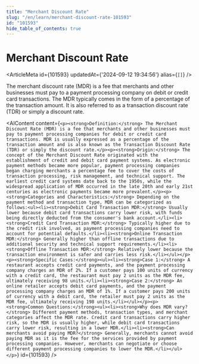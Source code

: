 ```yaml
---
title: "Merchant Discount Rate"
slug: "/en/learn/merchant-discount-rate-101593"
id: "101593"
hide_table_of_contents: true
---
```



# Merchant Discount Rate

<ArticleMeta id={101593} updatedAt={'2024-09-12 19:34:56'} alias={`[]`} />
<div className='border-solid border-b border-t-0 my-4 border-[var(--ifm-color-gray-300)]' />

The merchant discount rate (MDR) is a fee that merchants and other businesses must pay to a payment processing company on debit or credit card transactions. The MDR typically comes in the form of a percentage of the transaction amount. It is also referred to as a transaction discount rate (TDR) or simply a discount rate.

<AIContent content={`<p><strong>Definition:</strong> The Merchant Discount Rate (MDR) is a fee that merchants and other businesses must pay to payment processing companies for debit or credit card transactions. MDR is usually expressed as a percentage of the transaction amount and is also known as the Transaction Discount Rate (TDR) or simply the discount rate.</p><p><strong>Origin:</strong> The concept of the Merchant Discount Rate originated with the establishment of credit and debit card payment systems. As electronic payment methods became more popular, payment processing companies began charging merchants a percentage fee to cover the costs of transaction processing, risk management, and technical support. The earliest credit card systems date back to the 1950s, while the widespread application of MDR occurred in the late 20th and early 21st centuries as electronic payments became more prevalent.</p><p><strong>Categories and Characteristics:</strong> Depending on the payment method and transaction type, MDR can be categorized as follows:<ul><li><strong>Debit Card Transaction MDR:</strong> Usually lower because debit card transactions carry lower risk, with funds being directly deducted from the consumer's bank account.</li><li><strong>Credit Card Transaction MDR:</strong> Typically higher due to the credit risk involved, as payment processing companies need to account for potential defaults.</li><li><strong>Online Transaction MDR:</strong> Generally higher than offline transactions due to additional security and technical support requirements.</li><li><strong>Offline Transaction MDR:</strong> Relatively lower because the transaction environment is safer and carries less risk.</li></ul></p><p><strong>Specific Cases:</strong><ul><li><strong>Case 1:</strong> A restaurant accepts credit card payments, and the payment processing company charges an MDR of 2%. If a customer pays 100 units of currency with a credit card, the restaurant must pay 2 units as the MDR fee, ultimately receiving 98 units.</li><li><strong>Case 2:</strong> An online retailer accepts debit card payments, and the payment processing company charges an MDR of 1%. If a customer pays 200 units of currency with a debit card, the retailer must pay 2 units as the MDR fee, ultimately receiving 198 units.</li></ul></p><p><strong>Common Questions:</strong><ul><li><strong>Why does MDR vary?</strong> Different payment methods, transaction types, and merchant categories affect the MDR rate. Credit card transactions carry higher risk, so the MDR is usually higher, while debit card transactions carry lower risk, resulting in a lower MDR.</li><li><strong>Can merchants avoid paying MDR?</strong> Generally, merchants cannot avoid paying MDR as it is the fee for the services provided by payment processing companies. However, merchants can negotiate or choose different payment processing companies to lower the MDR.</li></ul></p>`} id={101593} />
